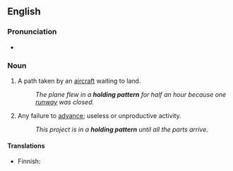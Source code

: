 ==English==

===Pronunciation===
* {{audio|en-au-holding pattern.ogg|Audio (AU)|lang=en}}

===Noun===
{{en-noun}}

# A path taken by an [[aircraft]] waiting to land.
#: ''The plane flew in a '''holding pattern''' for half an hour because one [[runway]] was closed.''
# {{lb|en|idiomatic}} Any failure to [[advance]]; useless or unproductive activity.
#: ''This project is in a '''holding pattern''' until all the parts arrive.''

====Translations====
{{trans-top|path of aircraft}}
* Finnish: {{t|fi|odotuskierros}}
{{trans-mid}}
{{trans-bottom}}